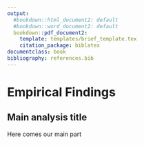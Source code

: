 ```yaml
---
output:
  #bookdown::html_document2: default
  #bookdown::word_document2: default
  bookdown::pdf_document2:
    template: templates/brief_template.tex
    citation_package: biblatex
documentclass: book
bibliography: references.bib
---
```


# Empirical Findings {#analysis} 
\minitoc <!-- this will include a mini table of contents-->

## Main analysis title
Here comes our main part
